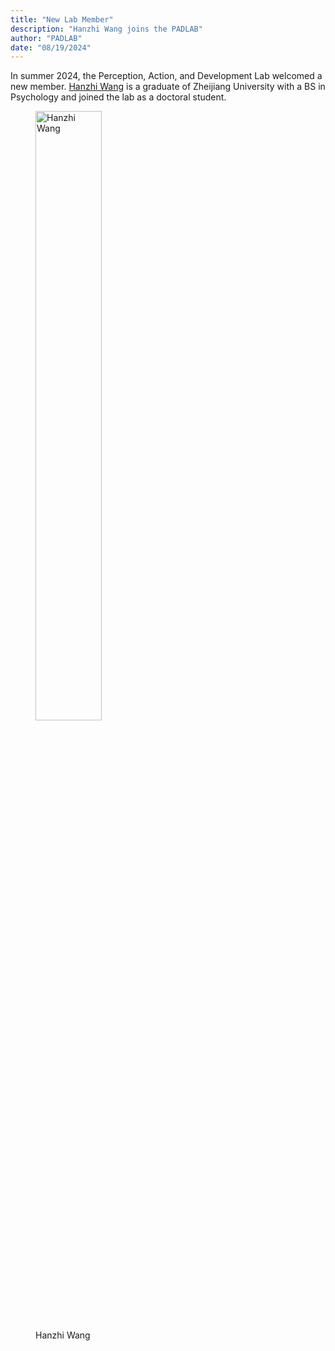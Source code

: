 ```yaml
---
title: "New Lab Member"
description: "Hanzhi Wang joins the PADLAB"
author: "PADLAB"
date: "08/19/2024"
---
```


In summer 2024, the Perception, Action, and Development Lab welcomed a new member. [Hanzhi Wang](/people/hanzhi-wang.qmd) is a graduate of Zheijiang University with a BS in Psychology and joined the lab as a doctoral student.

![Hanzhi Wang](/people/hanzhi-wang.jpg){width="50%" fig-align="left"}

